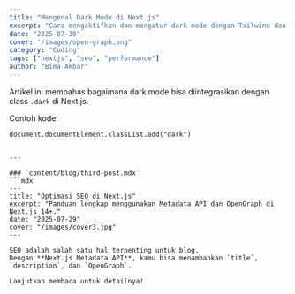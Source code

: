 ---
title: "Mengenal Dark Mode di Next.js"
excerpt: "Cara mengaktifkan dan mengatur dark mode dengan Tailwind dan Next.js."
date: "2025-07-30"
cover: "/images/open-graph.png"
category: "Coding"
tags: ["nextjs", "seo", "performance"]
author: "Bima Akbar"
---

Artikel ini membahas bagaimana dark mode bisa diintegrasikan dengan class `.dark` di Next.js.  

Contoh kode:  

```tsx
document.documentElement.classList.add("dark")


---

### `content/blog/third-post.mdx`
```mdx
---
title: "Optimasi SEO di Next.js"
excerpt: "Panduan lengkap menggunakan Metadata API dan OpenGraph di Next.js 14+."
date: "2025-07-29"
cover: "/images/cover3.jpg"
---

SEO adalah salah satu hal terpenting untuk blog.  
Dengan **Next.js Metadata API**, kamu bisa menambahkan `title`, `description`, dan `OpenGraph`.  

Lanjutkan membaca untuk detailnya!